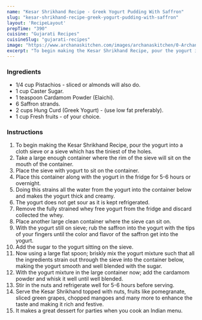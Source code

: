 ---
name: "Kesar Shrikhand Recipe - Greek Yogurt Pudding With Saffron"
slug: "kesar-shrikhand-recipe-greek-yogurt-pudding-with-saffron"
layout: 'RecipeLayout'
prepTime: "390"
cuisine: "Gujarati Recipes﻿"
cuisineSlug: "gujarati-recipes"
image: "https://www.archanaskitchen.com/images/archanaskitchen/0-Archanas-Kitchen-Recipes/2018/Kesar_Shrikand_recipe_Greek_Yogurt_With_Saffron-1_1600.jpg"
excerpt: "To begin making the Kesar Shrikhand Recipe, pour the yogurt into a cloth sieve or a sieve which has the tiniest of the holes"
---

### Ingredients

- 1/4 cup Pistachios - sliced  or almonds will also do.
- 1 cup Caster Sugar.
- 1 teaspoon Cardamom Powder (Elaichi).
- 6 Saffron strands.
- 2 cups Hung Curd (Greek Yogurt) - (use low fat preferably).
- 1 cup Fresh fruits - of your choice.

### Instructions

1. To begin making the Kesar Shrikhand Recipe, pour the yogurt into a cloth sieve or a sieve which has the tiniest of the holes.
1. Take a large enough container where the rim of the sieve will sit on the mouth of the container.
1. Place the sieve with yogurt to sit on the container.
1. Place this container along with the yogurt in the fridge for 5-6 hours or overnight.
1. Doing this strains all the water from the yogurt into the container below and makes the yogurt thick and creamy.
1. The yogurt does not get sour as it is kept refrigerated.
1. Remove the fully strained whey free yogurt from the fridge and discard collected the whey.
1. Place another large clean container where the sieve can sit on.
1. With the yogurt still on sieve; rub the saffron into the yogurt with the tips of your fingers until the color and flavor of the saffron get into the yogurt.
1. Add the sugar to the yogurt sitting on the sieve.
1. Now using a large flat spoon; briskly mix the yogurt mixture such that all the ingredients strain out through the sieve into the container below, making the yogurt smooth and well blended with the sugar.
1. With the yogurt mixture in the large container now; add the cardamom powder and whisk it well until well blended.
1. Stir in the nuts and refrigerate well for 5-6 hours before serving.
1. Serve the Kesar Shrikhand topped with nuts, fruits like pomegranate, sliced green grapes, chopped mangoes and many more to enhance the taste and making it rich and festive.
1. It makes a great dessert for parties when you cook an Indian menu.
